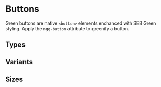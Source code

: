 
<style>{`
    div[id^=story--] > div{
        height: auto !important;
    }
`}</style>

# Buttons

Green buttons are native `<button>` elements enchanced with SEB Green styling. Apply the ```ngg-button``` attribute to greenify a button.

  <Story id="components-form-button--default" />

## Types

<Canvas>
  <Story id="components-form-button--types" />
</Canvas>

## Variants

<Canvas>
  <Story id="components-form-button--variants" />
</Canvas>

## Sizes

<Canvas>
  <Story id="components-form-button--sizes" />
</Canvas>
